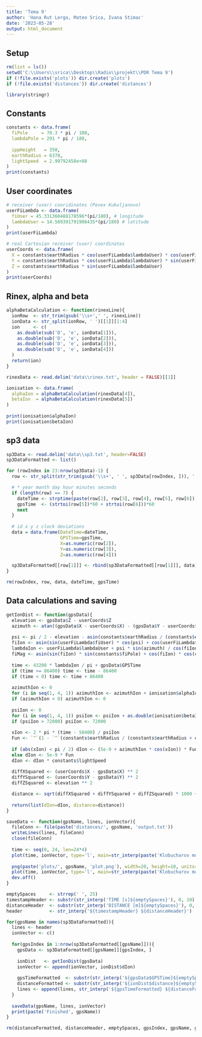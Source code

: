 ---
title: 'Tema 9'
author: 'Hana Rut Lerga, Mateo Srica, Ivana Stimac'
date: '2023-05-28'
output: html_document
---

## Setup
```{r setup}
rm(list = ls())
setwd('C:\\Users\\srica\\Desktop\\Radio\\projekt\\PDR Tema 9')
if (!file.exists('plots')) dir.create('plots')
if (!file.exists('distances')) dir.create('distances')

library(stringr)
```

## Constants
```{r constants}
constants <- data.frame(
  fiPole     = 78.3 * pi / 180,
  lambdaPole = 291 * pi / 180,
  
  ippHeight   = 350,
  earthRadius = 6378,
  lightSpeed  = 2.99792458e+08
)
print(constants)
```

## User coordinates
```{r user coordinates}
# receiver (user) cooridinates (Pevex Kukuljanovo)
userFiLambda <- data.frame(
  fiUser = 45.331360488178596*(pi/180), # longitude
  lambdaUser = 14.509391791906435*(pi/180) # latitude
)
print(userFiLambda)

# real Cartesian receiver (user) coordinates
userCoords <- data.frame(
  X = constants$earthRadius * cos(userFiLambda$lambdaUser) * cos(userFiLambda$fiUser),
  Y = constants$earthRadius * cos(userFiLambda$lambdaUser) * sin(userFiLambda$fiUser),
  Z = constants$earthRadius * sin(userFiLambda$lambdaUser)
)
print(userCoords)
```

## Rinex, alpha and beta
```{r rinex function calculation}
alphaBetaCalculation <- function(rinexLine){
  ionRow  <- str_trim(gsub('\\s+',' ', rinexLine))
  ionData <- str_split(ionRow, ' ')[[1]][1:4]
  ion     <- c(
    as.double(sub('D', 'e', ionData[1])),
    as.double(sub('D', 'e', ionData[2])),
    as.double(sub('D', 'e', ionData[3])),
    as.double(sub('D', 'e', ionData[4]))
  )
  return(ion)
}
```

```{r rinex, alpha and beta}
rinexData <- read.delim('data\\rinex.txt', header = FALSE)[[1]]

ionisation <- data.frame(
  alphaIon = alphaBetaCalculation(rinexData[4]),
  betaIon  = alphaBetaCalculation(rinexData[5])
)
  
print(ionisation$alphaIon)
print(ionisation$betaIon)
```

## sp3 data
```{r sp3 data}
sp3Data <- read.delim('data\\sp3.txt', header=FALSE)
sp3DataFormatted <- list()

for (rowIndex in 23:nrow(sp3Data)-1) {
  row <- str_split(str_trim(gsub('\\s+', ' ', sp3Data[rowIndex, ])), ' ')[[1]]

  # * year month day hour minutes seconds
  if (length(row) == 7) {  
    dateTime <- strptime(paste(row[2], row[3], row[4], row[5], row[6]), format = "%Y %m %d %H %M")
    gpsTime  <- (strtoi(row[5])*60 + strtoi(row[6]))*60
    next
  }
  
  # id x y z clock deviations
  data = data.frame(DateTime=dateTime,
                    GPSTime=gpsTime,
                    X=as.numeric(row[2]),
                    Y=as.numeric(row[3]),
                    Z=as.numeric(row[4]))

  sp3DataFormatted[[row[1]]] <- rbind(sp3DataFormatted[[row[1]]], data)
}

rm(rowIndex, row, data, dateTime, gpsTime)
```

## Data calculations and saving
```{r calculation function}
getIonDist <- function(gpsData){
  elevation <- gpsData$Z - userCoords$Z
  azimuth <- atan((gpsData$X - userCoords$X) - (gpsData$Y - userCoords$Y))
  
  psi <- pi / 2 - elevation - asin(constants$earthRadius / (constants$earthRadius + constants$ippHeight) * cos(elevation))
  fiIon <- asin(sin(userFiLambda$fiUser) * cos(psi) + cos(userFiLambda$fiUser) * sin(psi) * cos(azimuth))
  lambdaIon <- userFiLambda$lambdaUser + psi * sin(azimuth) / cos(fiIon)
  fiMag <- asin(sin(fiIon) * sin(constants$fiPole) + cos(fiIon) * cos(constants$fiPole) * cos(lambdaIon - constants$lambdaPole))
  
  time <- 43200 * lambdaIon / pi + gpsData$GPSTime
  if (time >= 86400) time <- time - 86400
  if (time < 0) time <- time + 86400
  
  azimuthIon <- 0
  for (i in seq(1, 4, 1)) azimuthIon <- azimuthIon + ionisation$alphaIon[i] * `^`(fiMag / pi, i - 1)
  if (azimuthIon < 0) azimuthIon <- 0
  
  psiIon <- 0
  for (i in seq(1, 4, 1)) psiIon <- psiIon + as.double(ionisation$betaIon[i]) * `^`(fiMag / pi, i - 1)
  if (psiIon > 72000) psiIon <- 72000
  
  xIon <- 2 * pi * (time - 50400) / psiIon
  Fun <- `^`(1 - `^`(constants$earthRadius / (constants$earthRadius + constants$ippHeight) * cos(elevation), 2), -1 / 2)
  
  if (abs(xIon) < pi / 2) dIon <- (5e-9 + azimuthIon * cos(xIon)) * Fun
  else dIon <- 5e-9 * Fun
  dIon <- dIon * constants$lightSpeed
  
  diffXSquared <- (userCoords$X - gpsData$X) ** 2
  diffYSquared <- (userCoords$Y - gpsData$Y) ** 2
  diffZSquared <- elevation ** 2

  distance <- sqrt(diffXSquared + diffYSquared + diffZSquared) * 1000 + dIon
  
  return(list(dIon=dIon, distance=distance))
}
```

```{r saving function}
saveData <- function(gpsName, lines, ionVector){
  fileConn <- file(paste('distances/', gpsName, 'output.txt'))
  writeLines(lines, fileConn)
  close(fileConn)
  
  time <- seq(0, 24, len=24*4)
  plot(time, ionVector, type='l', main=str_interp(paste('Klobucharov model za', gpsName)), xlab='time[h]', ylab='dIon[m]')
  
  png(paste('plots/', gpsName, 'plot.png'), width=20, height=10, units='cm', res=500)
  plot(time, ionVector, type='l', main=str_interp(paste('Klobucharov model za', gpsName)), xlab='time[h]', ylab='dIon[m]')
  dev.off()
}
```

```{r data calculations and saving}
emptySpaces     <- strrep(' ', 25)
timestampHeader <- substr(str_interp('TIME [s]${emptySpaces}'), 0, 10)
distanceHeader  <- substr(str_interp('DISTANCE [m]${emptySpaces}'), 0, 15)
header          <- str_interp('${timestampHeader} ${distanceHeader}')

for(gpsName in names(sp3DataFormatted)){
  lines <- header
  ionVector <- c()
  
  for(gpsIndex in 1:nrow(sp3DataFormatted[[gpsName]])){
    gpsData <- sp3DataFormatted[[gpsName]][gpsIndex, ]
    
    ionDist   <- getIonDist(gpsData)
    ionVector <- append(ionVector, ionDist$dIon)
    
    gpsTimeFormatted  <- substr(str_interp('${gpsData$GPSTime}${emptySpaces}'), 0, 10)
    distanceFormatted <- substr(str_interp('${ionDist$distance}${emptySpaces}'), 0, 20)
    lines <- append(lines, str_interp('${gpsTimeFormatted} ${distanceFormatted}'))
  }
  
  saveData(gpsName, lines, ionVector)
  print(paste('Finished', gpsName))
}

rm(distanceFormatted, distanceHeader, emptySpaces, gpsIndex, gpsName, gpsTimeFormatted, header, ionVector, lines, timestampHeader)
```
